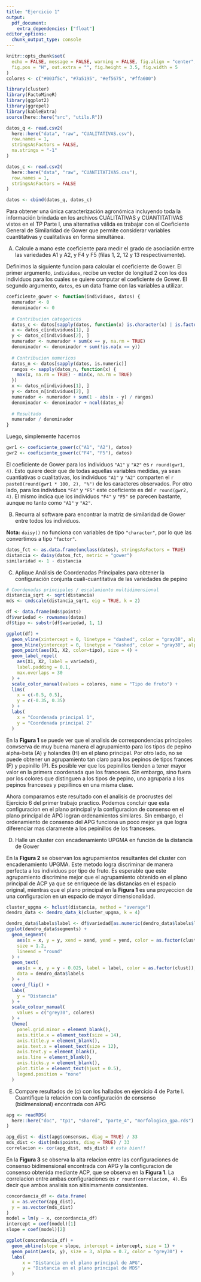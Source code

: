 ```yaml
---
title: "Ejercicio 1"
output: 
  pdf_document:
    extra_dependencies: ["float"]
editor_options: 
  chunk_output_type: console
---
```


```r
knitr::opts_chunk$set(
  echo = FALSE, message = FALSE, warning = FALSE, fig.align = "center",
  fig.pos = "H", out.extra = "", fig.height = 3.5, fig.width = 5
)
colores <- c("#003f5c", "#7a5195", "#ef5675", "#ffa600")
```

```r
library(cluster)
library(FactoMineR)
library(ggplot2)
library(ggrepel)
library(kableExtra)
source(here::here("src", "utils.R"))
```

```r
datos_q <- read.csv2(
  here::here("data", "raw", "CUALITATIVAS.csv"), 
  row.names = 1, 
  stringsAsFactors = FALSE, 
  na.strings = "-1"
)

datos_c <- read.csv2(
  here::here("data", "raw", "CUANTITATIVAS.csv"), 
  row.names = 1, 
  stringsAsFactors = FALSE
)

datos <- cbind(datos_q, datos_c)
```

Para obtener una única caracterización agronómica incluyendo toda la información
brindada en los archivos CUALITATIVAS y CUANTITATIVAS vistos en el TP Parte I, 
una alternativa válida es trabajar con el Coeficiente General de Similaridad de
Gower que permite considerar variables cuantitativas y cualitativas en forma 
simultánea. 

A) Calcule a mano este coeficiente para medir el grado de asociación entre las 
variedades A1 y A2, y F4 y F5 (filas 1, 2, 12 y 13 respectivamente). 

Definimos la siguiente funcion para calcular el coeficiente de Gower. El primer
argumento, `individuos`, recibe un vector de longitud 2 con los dos individuos
para los cuales se quiere computar el coeficiente de Gower. El segundo argumento,
`datos`, es un data frame con las variables a utilizar.

```r
coeficiente_gower <- function(individuos, datos) {
  numerador <- 0
  denominador <- 0
  
  # Contribucion categoricos
  datos_c <- datos[sapply(datos, function(x) is.character(x) | is.factor(x))]
  x <- datos_c[individuos[1], ]
  y <- datos_c[individuos[2], ]
  numerador <- numerador + sum(x == y, na.rm = TRUE)
  denominador <- denominador + sum(!is.na(x == y))
  
  # Contribucion numericos
  datos_n <- datos[sapply(datos, is.numeric)]
  rangos <- sapply(datos_n, function(x) {
    max(x, na.rm = TRUE) - min(x, na.rm = TRUE)
  })
  x <- datos_n[individuos[1], ]
  y <- datos_n[individuos[2], ]
  numerador <- numerador + sum(1 - abs(x - y) / rangos)
  denominador <- denominador + ncol(datos_n)
  
  # Resultado
  numerador / denominador
}
```

Luego, simplemente hacemos

```r
gwr1 <- coeficiente_gower(c("A1", "A2"), datos)
gwr2 <- coeficiente_gower(c("F4", "F5"), datos)
```

El coeficiente de Gower para los individuos `"A1"` y `"A2"` es `r round(gwr1, 4)`.
Esto quiere decir que de todas aquellas variables medidas, ya sean cuantiativas
o cualitativas, los individuos `"A1"` y `"A2"` comparten el 
`r paste0(round(gwr1 * 100, 2), "%")` de los caracteres observados. Por otro 
lado, para los individuos `"F4"` y `"F5"` este coeficiente es del 
`r round(gwr2, 4)`. El mismo indica que los individuos `"F4"` y `"F5"` se parecen
bastante, aunque no tanto como `"A1"` y `"A2"`.

\pagebreak

B) Recurra al software para encontrar la matriz de similaridad de Gower entre 
todos los individuos. 

**Nota:** `daisy()` no funciona con variables de tipo `"character"`, por lo que 
las convertimos a tipo `"factor"`.

```r
datos_fct <- as.data.frame(unclass(datos), stringsAsFactors = TRUE)
distancia <- daisy(datos_fct, metric = "gower")
similaridad <- 1 - distancia
```

C) Aplique Análisis de Coordenadas Principales para obtener la configuración 
conjunta cuali-cuantitativa de las variedades de pepino 

```r
# Coordenadas principales / escalamiento multidimensional
distancia_sqrt <- sqrt(distancia) 
mds <- cmdscale(distancia_sqrt, eig = TRUE, k = 2)
```

```r
df <- data.frame(mds$points)
df$variedad <- rownames(datos)
df$tipo <- substr(df$variedad, 1, 1)

ggplot(df) + 
  geom_vline(xintercept = 0, linetype = "dashed", color = "gray30", alpha = 0.5) + 
  geom_hline(yintercept = 0, linetype = "dashed", color = "gray30", alpha = 0.5) +
  geom_point(aes(X1, X2, color=tipo), size = 4) + 
  geom_label_repel(
    aes(X1, X2, label = variedad), 
    label.padding = 0.1, 
    max.overlaps = 30
  ) +
  scale_color_manual(values = colores, name = "Tipo de fruto") + 
  lims(
    x = c(-0.5, 0.5),
    y = c(-0.35, 0.35)
  ) +
  labs(
    x = "Coordenada principal 1",
    y = "Coordenada principal 2"
  )
```

En la **Figura 1** se puede ver que el analisis de correspondencias principales
convserva de muy buena manera el agrupamiento para los tipos de pepino alpha-beta
(A) y holandes (H) en el plano principal. Por otro lado, no se puede obtener un
agrupamiento tan claro para los pepinos de tipos frances (F) y pepinillo (P).
Es posible ver que los pepinillos tienden a tener mayor valor en la primera 
coordenada que los franceses. Sin embargo, sino fuera por los colores que 
distinguen a los tipos de pepino, uno agruparia a los pepinos franceses y 
pepillinos en una misma clase.

Ahora comparamos este resultado con el analisis de procrustes del Ejercicio 6 del
primer trabajo practico. Podemos concluir que esta configuracion en el plano
principal y la configuracion de consenso en el plano principal de APG logran 
ordenamientos similares. Sin embargo, el ordenamiento de consenso del APG 
funciona un poco mejor ya que logra diferenciar mas claramente a los pepinillos
de los franceses.

D) Halle un cluster con encadenamiento UPGMA en función de la distancia de Gower 

En la **Figura 2** se observan los agrupamientos resultantes del cluster con 
encadenamiento UPGMA. Este metodo logra discriminar de manera perfecta a los 
individuos por tipo de fruto. Es esperable que este agrupamiento discrimine mejor 
que el agrupamiento obtenido en el plano principal de ACP ya que se enriquece de 
las  distancias en el espacio original, mientras que el plano principal en la 
**Figura 1** es una proyeccion de una configuracion en un espacio de mayor 
dimensionalidad.


```r
cluster_upgma <- hclust(distancia, method = "average")
dendro_data <- dendro_data_k(cluster_upgma, k = 4)
```


```r
dendro_data$labels$label <- df$variedad[as.numeric(dendro_data$labels$label)]
ggplot(dendro_data$segments) + 
  geom_segment(
    aes(x = x, y = y, xend = xend, yend = yend, color = as.factor(clust)),
    size = 1.2,
    lineend = "round"
  ) + 
  geom_text(
    aes(x = x, y = y - 0.025, label = label, color = as.factor(clust)), 
    data = dendro_data$labels
  ) + 
  coord_flip() + 
  labs(
    y = "Distancia"
  ) + 
  scale_colour_manual(
    values = c("grey30", colores)
  ) + 
  theme(
    panel.grid.minor = element_blank(),
    axis.title.x = element_text(size = 14), 
    axis.title.y = element_blank(), 
    axis.text.x = element_text(size = 12),
    axis.text.y = element_blank(), 
    axis.line = element_blank(), 
    axis.ticks.y = element_blank(),
    plot.title = element_text(hjust = 0.5),
    legend.position = "none"
  )
```


E) Compare resultados de (c) con los hallados en ejercicio 4 de Parte I. 
Cuantifique la relación con la configuración de consenso (bidimensional) 
encontrada con APG

```r
apg <- readRDS(
  here::here("doc", "tp1", "shared", "parte_4", "morfologica_gpa.rds")
)

apg_dist <- dist(apg$consensus, diag = TRUE) / 33
mds_dist <- dist(mds$points, diag = TRUE) / 33
correlacion <- cor(apg_dist, mds_dist) # esta bien!!
```

En la **Figura 3** se observa la alta relacion entre las configuraciones de
consenso bidimensional encontrada con APG y la configuracion de consenso 
obtenida mediante ACP, que se observa en la **Figura 1**. La correlacion entre
ambas configuraciones es `r round(correlacion, 4)`. Es decir que ambos analisis 
son altisimamente consistentes.

```r
concordancia_df <- data.frame(
  x = as.vector(apg_dist),
  y = as.vector(mds_dist)
)
model = lm(y ~ x, concordancia_df)
intercept = coef(model)[1]
slope = coef(model)[2]

ggplot(concordancia_df) + 
  geom_abline(slope = slope, intercept = intercept, size = 1) +
  geom_point(aes(x, y), size = 3, alpha = 0.7, color = "grey30") + 
  labs(
      x = "Distancia en el plano principal de APG",
      y = "Distancia en el plano principal de MDS"
  )
```
